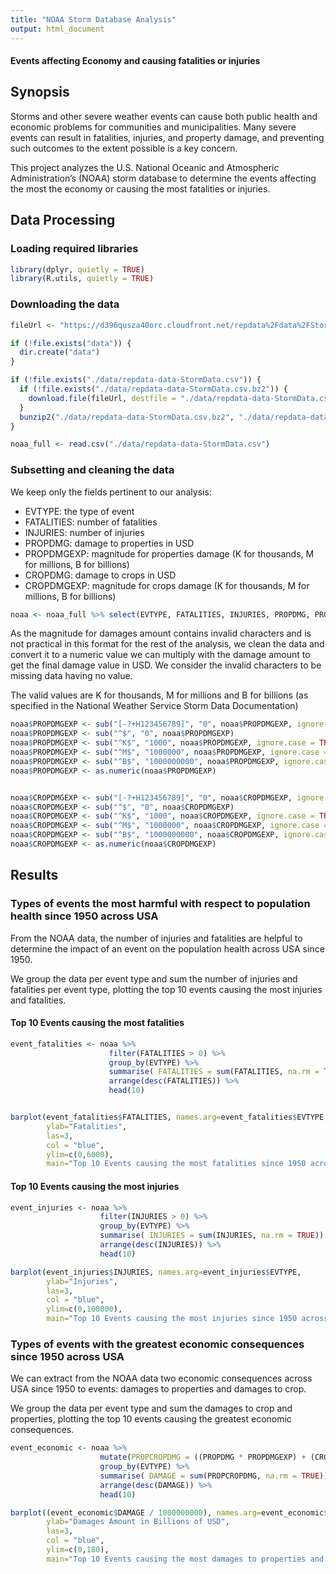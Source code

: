 ```yaml
---
title: "NOAA Storm Database Analysis"
output: html_document
---
```

#### Events affecting Economy and causing fatalities or injuries

## Synopsis
Storms and other severe weather events can cause both public health and economic problems for communities and municipalities. Many severe events can result in fatalities, injuries, and property damage, and preventing such outcomes to the extent possible is a key concern.

This project analyzes the U.S. National Oceanic and Atmospheric Administration's (NOAA) storm database to determine the events affecting the most the economy or causing the most fatalities or injuries.

## Data Processing

### Loading required libraries

```r
library(dplyr, quietly = TRUE)
library(R.utils, quietly = TRUE)
```

### Downloading the data

```r
fileUrl <- "https://d396qusza40orc.cloudfront.net/repdata%2Fdata%2FStormData.csv.bz2"

if (!file.exists("data")) {
  dir.create("data")
}

if (!file.exists("./data/repdata-data-StormData.csv")) {
  if (!file.exists("./data/repdata-data-StormData.csv.bz2")) {
    download.file(fileUrl, destfile = "./data/repdata-data-StormData.csv.bz2")
  }  
  bunzip2("./data/repdata-data-StormData.csv.bz2", "./data/repdata-data-StormData.csv")
}

noaa_full <- read.csv("./data/repdata-data-StormData.csv")
```

### Subsetting and cleaning the data

We keep only the fields pertinent to our analysis:

- EVTYPE: the type of event
- FATALITIES: number of fatalities
- INJURIES: number of injuries
- PROPDMG: damage to properties in USD
- PROPDMGEXP: magnitude for properties damage (K for thousands, M for millions, B for billions)
- CROPDMG: damage to crops in USD
- CROPDMGEXP: magnitude for crops damage (K for thousands, M for millions, B for billions)

```r
noaa <- noaa_full %>% select(EVTYPE, FATALITIES, INJURIES, PROPDMG, PROPDMGEXP, CROPDMG, CROPDMGEXP)
```

As the magnitude for damages amount contains invalid characters and is not practical in this format for the rest of the analysis, we clean the data and convert it to a numeric value we can multiply with the damage amount to get the final damage value in USD. We consider the invalid characters to be missing data having no value.

The valid values are K for thousands, M for millions and B for billions (as specified in the National Weather Service Storm Data Documentation)

```r
noaa$PROPDMGEXP <- sub("[-?+H123456789]", "0", noaa$PROPDMGEXP, ignore.case = TRUE)
noaa$PROPDMGEXP <- sub("^$", "0", noaa$PROPDMGEXP)
noaa$PROPDMGEXP <- sub("^K$", "1000", noaa$PROPDMGEXP, ignore.case = TRUE)
noaa$PROPDMGEXP <- sub("^M$", "1000000", noaa$PROPDMGEXP, ignore.case = TRUE)
noaa$PROPDMGEXP <- sub("^B$", "1000000000", noaa$PROPDMGEXP, ignore.case = TRUE)
noaa$PROPDMGEXP <- as.numeric(noaa$PROPDMGEXP)


noaa$CROPDMGEXP <- sub("[-?+H123456789]", "0", noaa$CROPDMGEXP, ignore.case = TRUE)
noaa$CROPDMGEXP <- sub("^$", "0", noaa$CROPDMGEXP)
noaa$CROPDMGEXP <- sub("^K$", "1000", noaa$CROPDMGEXP, ignore.case = TRUE)
noaa$CROPDMGEXP <- sub("^M$", "1000000", noaa$CROPDMGEXP, ignore.case = TRUE)
noaa$CROPDMGEXP <- sub("^B$", "1000000000", noaa$CROPDMGEXP, ignore.case = TRUE)
noaa$CROPDMGEXP <- as.numeric(noaa$CROPDMGEXP)
```

## Results

### Types of events the most harmful with respect to population health since 1950 across USA

From the NOAA data, the number of injuries and fatalities are helpful to determine the impact of an event on the population health across USA since 1950.

We group the data per event type and sum the number of injuries and fatalities per event type, plotting the top 10 events causing the most injuries and fatalities.

#### Top 10 Events causing the most fatalities

```r
event_fatalities <- noaa %>%
                      filter(FATALITIES > 0) %>%
                      group_by(EVTYPE) %>%
                      summarise( FATALITIES = sum(FATALITIES, na.rm = TRUE)) %>%
                      arrange(desc(FATALITIES)) %>%
                      head(10)


barplot(event_fatalities$FATALITIES, names.arg=event_fatalities$EVTYPE, 
        ylab="Fatalities", 
        las=3, 
        col = "blue",
        ylim=c(0,6000),
        main="Top 10 Events causing the most fatalities since 1950 across USA")

```

#### Top 10 Events causing the most injuries

```r
event_injuries <- noaa %>%
                    filter(INJURIES > 0) %>%
                    group_by(EVTYPE) %>%
                    summarise( INJURIES = sum(INJURIES, na.rm = TRUE)) %>%
                    arrange(desc(INJURIES)) %>%
                    head(10)

barplot(event_injuries$INJURIES, names.arg=event_injuries$EVTYPE, 
        ylab="Injuries", 
        las=3, 
        col = "blue",
        ylim=c(0,100000),
        main="Top 10 Events causing the most injuries since 1950 across USA")

```

### Types of events with the greatest economic consequences since 1950  across USA

We can extract from the NOAA data two economic consequences across USA since 1950 to events: damages to properties and damages to crop.

We group the data per event type and sum the damages to crop and properties, plotting the top 10 events causing the greatest economic consequences.

```r
event_economic <- noaa %>%
                    mutate(PROPCROPDMG = ((PROPDMG * PROPDMGEXP) + (CROPDMG * CROPDMGEXP)) ) %>%
                    group_by(EVTYPE) %>%
                    summarise( DAMAGE = sum(PROPCROPDMG, na.rm = TRUE)) %>%
                    arrange(desc(DAMAGE)) %>%
                    head(10)

barplot((event_economic$DAMAGE / 1000000000), names.arg=event_economic$EVTYPE, 
        ylab="Damages Amount in Billions of USD", 
        las=3, 
        col = "blue",
        ylim=c(0,180),
        main="Top 10 Events causing the most damages to properties and crop since 1950 across USA")

```


